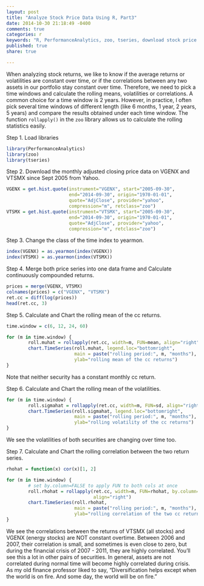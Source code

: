 ```yaml
---
layout: post
title: "Analyze Stock Price Data Using R, Part3"
date: 2014-10-30 21:18:49 -0400
comments: true
categories: r
keywords: "R, PerformanceAnalytics, zoo, tseries, download stock price data using R, analyze stock price data using R, rolling mean"
published: true
share: true

---
```


When analyzing stock returns, we like to know if the average returns or volatilities are constant over time, or if the correlations between any two assets in our portfolio stay constant over time. Therefore, we need to pick a time windows and calculate the rolling means, volatilities or correlations. A common choice for a time window is 2 years. However, in practice, I often pick several time windows of different length (like 6 months, 1 year, 2 years, 5 years) and compare the results obtained under each time window. The function `rollapply()` in the `zoo` library allows us to calculate the rolling statistics easily. 

Step 1. Load libraries
```r
library(PerformanceAnalytics)
library(zoo)
library(tseries)
```

Step 2. Download the monthly adjusted closing price data on VGENX and VTSMX since Sept 2005 from Yahoo.
```r
VGENX = get.hist.quote(instrument="VGENX", start="2005-09-30", 
                       end="2014-09-30", origin="1970-01-01",
                       quote="AdjClose", provider="yahoo", 
                       compression="m", retclass="zoo")
VTSMX = get.hist.quote(instrument="VTSMX", start="2005-09-30", 
                       end="2014-09-30", origin="1970-01-01",
                       quote="AdjClose", provider="yahoo",
                       compression="m", retclass="zoo")
```

Step 3. Change the class of the time index to yearmon.
```r
index(VGENX) = as.yearmon(index(VGENX))
index(VTSMX) = as.yearmon(index(VTSMX))
```

Step 4. Merge both price series into one data frame and Calculate continuously compounded returns.
```r
prices = merge(VGENX, VTSMX)
colnames(prices) = c("VGENX", "VTSMX")
ret.cc = diff(log(prices))
head(ret.cc, 3)
```

Step 5. Calculate and Chart the rolling mean of the cc returns.
```r
time.window = c(6, 12, 24, 60)

for (m in time.window) {
        roll.muhat = rollapply(ret.cc, width=m, FUN=mean, align="right")
        chart.TimeSeries(roll.muhat, legend.loc="bottomright", 
                         main = paste("rolling period:", m, "months"), 
                         ylab="rolling mean of the cc returns")
}
```

Note that neither security has a constant monthly cc return.

Step 6. Calculate and Chart the rolling mean of the volatilities.
```r
for (m in time.window) {
        roll.sigmahat = rollapply(ret.cc, width=m, FUN=sd, align="right")
        chart.TimeSeries(roll.sigmahat, legend.loc="bottomright", 
                         main = paste("rolling period:", m, "months"), 
                         ylab="rolling volatility of the cc returns")
}
```

We see the volatilities of both securities are changing over time too.

Step 7. Calculate and Chart the rolling correlation between the two return series.
```r
rhohat = function(x) cor(x)[1, 2]

for (m in time.window) {
        # set by.column=FALSE to apply FUN to both cols at once
        roll.rhohat = rollapply(ret.cc, width=m, FUN=rhohat, by.column=FALSE, 
                                align="right") 
        chart.TimeSeries(roll.rhohat,
                         main = paste("rolling period:", m, "months"), 
                         ylab="rolling correlation of the two cc return series")
}
```

We see the correlations between the returns of VTSMX (all stocks) and VGENX (energy stocks) are NOT constant overtime. Between 2006 and 2007, their correlation is small, and sometimes is even close to zero, but during the financial crisis of 2007 - 2011, they are highly correlated. You'll see this a lot in other pairs of securities. In general, assets are not correlated during normal time will become highly correlated during crisis. As my old finance professor liked to say, "Diversification helps except when the world is on fire. And some day, the world will be on fire."
